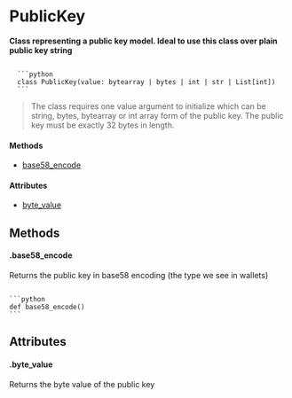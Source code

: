 
# PublicKey
**Class representing a public key model. Ideal to use this class over plain public key string**

<Code>
  ```python 
  class PublicKey(value: bytearray | bytes | int | str | List[int])
  ```
</Code>

> The class requires one value argument to initialize which can be string, bytes, bytearray or int array form of the public key. The public key must be exactly 32 bytes in length.

#### Methods
- [base58_encode](#base58_encode)

#### Attributes
- [byte_value](#byte_value)


## Methods

#### .base58_encode
Returns the public key in base58 encoding (the type we see in wallets)

<Code>
```python 
def base58_encode()
```
</Code>

## Attributes

#### .byte_value
Returns the byte value of the public key
